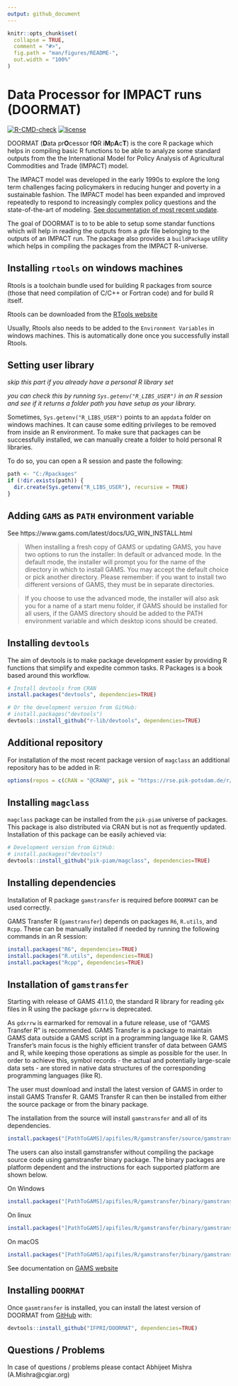 ```yaml
---
output: github_document
---
```


<!-- README.md is generated from README.Rmd. Please edit that file -->

```r
knitr::opts_chunk$set(
  collapse = TRUE,
  comment = "#>",
  fig.path = "man/figures/README-",
  out.width = "100%"
)
```

# Data Processor for IMPACT runs (DOORMAT)

<!-- badges: start -->
[![R-CMD-check](https://github.com/IFPRI/DOORMAT/actions/workflows/R-CMD-check.yaml/badge.svg)](https://github.com/IFPRI/DOORMAT/actions/workflows/R-CMD-check.yaml)
[![license](https://img.shields.io/badge/Licence-GPL%20(%3E%3D%203)-red)](https://github.com/IFPRI/reportIMPACT/blob/master/LICENSE.md)
<!-- badges: end -->

DOORMAT (**D**ata pr**O**cessor f**O**R i**M**p**A**c**T**) is the core R package which helps in compiling basic R functions to be able to analyze some standard outputs from the the International Model for Policy Analysis of Agricultural Commodities and Trade (IMPACT) model.

The IMPACT model was developed in the early 1990s to explore the long term challenges facing policymakers in reducing hunger and poverty in a sustainable fashion. The IMPACT model has been expanded and improved repeatedly to respond to increasingly complex policy questions and the state-of-the-art of modeling. [See documentation of most recent update](http://www.ifpri.org/publication/international-model-policy-analysis-agricultural-commodities-and-trade-impact-model-0).

The goal of DOORMAT is to to be able to setup some standar functions which will help in reading the outputs from a _gdx_ file belonging to the outputs of an IMPACT run. The package also provides a `buildPackage` utility which helps in compiling the packages from the IMPACT R-universe.

## Installing `rtools` on windows machines

Rtools is a toolchain bundle used for building R packages from source (those that need compilation of C/C++ or Fortran code) and for build R itself. 

Rtools can be downloaded from the [RTools website](https://cran.r-project.org/bin/windows/Rtools/)

Usually, Rtools also needs to be added to the `Environment Variables` in windows machines. This is automatically done once you successfully install Rtools.

## Setting user library

_skip this part if you already have a personal R library set_

_you can check this by running `Sys.getenv("R_LIBS_USER")` in an R session and see if it returns a folder path you have setup as your library._

Sometimes, `Sys.getenv("R_LIBS_USER")` points to an `appdata` folder on windows machines. It can cause some editing privileges to be removed from inside an R environment. To make sure that packages can be successfully installed, we can manually create a folder to hold personal R libraries.

To do so, you can open a R session and paste the following:

``` r
path <- "C:/Rpackages"
if (!dir.exists(path)) {
  dir.create(Sys.getenv("R_LIBS_USER"), recursive = TRUE)
}
```

## Adding `GAMS` as `PATH` environment variable

See https://www.gams.com/latest/docs/UG_WIN_INSTALL.html

> When installing a fresh copy of GAMS or updating GAMS, you have two options to run the installer: In default or advanced mode. In the default mode, the installer will prompt you for the name of the directory in which to install GAMS. You may accept the default choice or pick another directory. Please remember: if you want to install two different versions of GAMS, they must be in separate directories.

> If you choose to use the advanced mode, the installer will also ask you for a name of a start menu folder, if GAMS should be installed for all users, if the GAMS directory should be added to the PATH environment variable and which desktop icons should be created.

## Installing `devtools`

The aim of devtools is to make package development easier by providing R functions that simplify and expedite common tasks. R Packages is a book based around this workflow.

``` r
# Install devtools from CRAN
install.packages("devtools", dependencies=TRUE)

# Or the development version from GitHub:
# install.packages("devtools")
devtools::install_github("r-lib/devtools", dependencies=TRUE)

```

## Additional repository

For installation of the most recent package version of `magclass` an additional repository has to be added in R:

``` r
options(repos = c(CRAN = "@CRAN@", pik = "https://rse.pik-potsdam.de/r/packages"))

```

## Installing `magclass`

`magclass` package can be installed from the `pik-piam` universe of packages.
This package is also distributed via CRAN but is not as frequently updated.
Installation of this package can be easily achieved via:

``` r
# Development version from GitHub:
# install.packages("devtools")
devtools::install_github("pik-piam/magclass", dependencies=TRUE)

```

## Installing dependencies

Installation of R package `gamstransfer` is required before `DOORMAT` can be used correctly.

GAMS Transfer R (`gamstransfer`) depends on packages `R6`, `R.utils`, and `Rcpp`. These can be manually installed if needed by running the following commands in an R session:
``` r
install.packages("R6", dependencies=TRUE)
install.packages("R.utils", dependencies=TRUE)
install.packages("Rcpp", dependencies=TRUE)
```

## Installation of `gamstransfer`

Starting with release of GAMS 41.1.0, the standard R library for reading `gdx` files in R using the package `gdxrrw` is deprecated.

As `gdxrrw` is earmarked for removal in a future release, use of "GAMS Transfer R" is recommended. GAMS Transfer is a package to maintain GAMS data outside a GAMS script in a programming language like R. GAMS Transfer's main focus is the highly efficient transfer of data between GAMS and R, while keeping those operations as simple as possible for the user. In order to achieve this, symbol records - the actual and potentially large-scale data sets - are stored in native data structures of the corresponding programming languages (like R). 

The user must download and install the latest version of GAMS in order to install GAMS Transfer R. GAMS Transfer R can then be installed from either the source package or from the binary package.

The installation from the source will install `gamstransfer` and all of its dependencies.

``` r
install.packages("[PathToGAMS]/apifiles/R/gamstransfer/source/gamstransfer_r.tar.gz", dependencies=TRUE)
```
The users can also install gamstransfer without compiling the package source code using gamstransfer binary package. The binary packages are platform dependent and the instructions for each supported platform are shown below.

On Windows
``` r
install.packages("[PathToGAMS]/apifiles/R/gamstransfer/binary/gamstransfer.zip", type="binary")
```

On linux
``` r
install.packages("[PathToGAMS]/apifiles/R/gamstransfer/binary/gamstransfer.tar.gz")
```

On macOS
``` r
install.packages("[PathToGAMS]/apifiles/R/gamstransfer/binary/gamstransfer.tgz", type="binary")
```

See documentation on [GAMS website](https://www.gams.com/latest/docs/API_R_GAMSTRANSFER.html)

## Installing `DOORMAT`
Once `gasmtransfer` is installed, you can install the latest version of DOORMAT from
[GitHub](https://github.com/) with:

``` r
devtools::install_github("IFPRI/DOORMAT", dependencies=TRUE)
```

## Questions / Problems

In case of questions / problems please contact Abhijeet Mishra (A.Mishra@cgiar.org)
